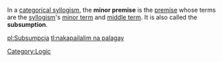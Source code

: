 {{Copy to Wiktionary}}

In a [[categorical syllogism]], the '''minor premise''' is the [[premise (argument)|premise]] whose terms are the [[syllogism]]'s [[minor term]] and [[middle term]]. It is also called the '''subsumption'''.

{{FOLDOC}}
{{philo-stub}}

[[Category:Logic]]

[[pl:Subsumpcja]]
[[tl:nakapailalim na palagay]]